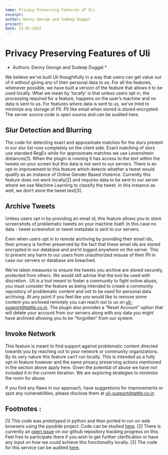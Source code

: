 ```yaml
---
name: Privacy Preserving Features of Uli
excerpt:
author: Denny George and Sudeep Duggal
project:
date: 15-07-2022
---
```


# Privacy Preserving Features of Uli

- Authors: Denny George and Sudeep Duggal \*

We believe we've built Uli thoughtfully in a way that users can get value out of it without giving any of their personal data to us. For all the features, whenever possible, we have built a version of the feature that allows it to be used locally. What we mean by ‘locally’ is that unless users opt in, the processing required for a feature, happens on the user’s machine and no data is sent to us. For features where data is sent to us, we’ve tried to minimize any storage of PII. PII like email when stored is stored encrypted. The server source code is open source and can be audited here.

## Slur Detection and Blurring

The code for detecting exact and approximate matches for the slurs present in our slur list runs completely on the client side. Exact matching of slurs use standard RegEx while for approximate matches we use Levenshtein distances[1]. When the plugin is running it has access to the text within the tweets on your screen but this data is not sent to our servers.
There is an opt-in improvement to this feature which detects whether a tweet would qualify as an instance of Online Gender Based Violence. Currently this feature does not work locally[2] and requires data to be sent to our server where we use Machine Learning to classify the tweet. In this instance as well, we don’t store the tweet text[3].

## Archive Tweets

Unless users opt in by providing an email id, this feature allows you to store screenshots of problematic tweets on your machine itself. In this case no data - tweet screenshot or tweet metadata is sent to our servers.

Even when users opt in to remote archiving by providing their email ids, their privacy is further preserved by the fact that these email ids are stored encrypted in our database and are’nt logged anywhere on the server. This to prevent any harm to our users from unauthorized misuse of their PII in case our servers or database are breached.

We’ve taken measures to ensure the tweets you archive are stored securely, protected from others. We would still advise that the tool be used with discretion . Uli is a tool meant to foster a community to fight online abuse, you must consider the feature as being intended to create a community repository of problematic content and not to be used for personal data archiving. At any point if you feel like you would like to remove some content you archived remotely you can reach out to us on uli-support@tattle.co.in. The plugin also provides a “Reset Account” option that will delete your account from our servers along with any data you might have archived allowing you to be “forgotten” from our system.

## Invoke Network

This feature is meant to find support against problematic content directed towards you by reaching out to your network or community organizations. By its very nature this feature can’t run locally. This is intended as a fully opt-in feature however and the same privacy preserving actions mentioned in the section above apply here. Given the potential of abuse we have not included it in the current iteration. We are exploring strategies to minimize the room for abuse.

If you find any flaws in our approach, have suggestions for improvements or spot any vulnerabilities, please disclose them at uli-support@tattle.co.in

## Footnotes :

[1] This code was prototyped in python and then ported to run on web browsers using the pyodide project. Code can be studied [here](https://github.com/tattle-made/OGBV/commit/35ce9e15e230e7a2aa247b7fc448bd733a831a85).
[2] There is currently an [open issue](https://github.com/tattle-made/OGBV/issues/141) on our github repository tracking progress on this. Feel free to participate there if you wish to get further clarification or have any input on how we could achieve this functionality locally.
[3] The code for this service can be audited [here](https://github.com/tattle-made/OGBV/tree/main/ogbv-ml-rest).
